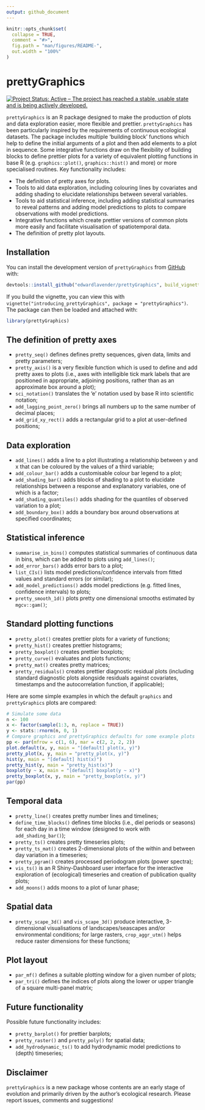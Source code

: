 ```yaml
---
output: github_document
---
```


```r
knitr::opts_chunk$set(
  collapse = TRUE,
  comment = "#>",
  fig.path = "man/figures/README-",
  out.width = "100%"
)
```

# prettyGraphics

[![Project Status: Active – The project has reached a stable, usable state and is being actively developed.](https://www.repostatus.org/badges/latest/active.svg)](https://www.repostatus.org/#active)

`prettyGraphics` is an R package designed to make the production of plots and data exploration easier, more flexible and prettier. `prettyGraphics` has been particularly inspired by the requirements of continuous ecological datasets. The package includes multiple 'building block' functions which help to define the initial arguments of a plot and then add elements to a plot in sequence. Some integrative functions draw on the flexibility of building blocks to define prettier plots for a variety of equivalent plotting functions in base R (e.g. `graphics::plot()`, `graphics::hist()` and more) or more specialised routines. Key functionality includes: 

  * The definition of pretty axes for plots. 
  * Tools to aid data exploration, including colouring lines by covariates and adding shading to elucidate relationships between several variables. 
  * Tools to aid statistical inference, including adding statistical summaries to reveal patterns and adding model predictions to plots to compare observations with model predictions. 
  * Integrative functions which create prettier versions of common plots more easily and facilitate visualisation of spatiotemporal data. 
  * The definition of pretty plot layouts. 

## Installation

You can install the development version of `prettyGraphics` from [GitHub](https://github.com) with:

```r
devtools::install_github("edwardlavender/prettyGraphics", build_vignette = TRUE)
```

If you build the vignette, you can view this with `vignette("introducing_prettyGraphics", package = "prettyGraphics")`. The package can then be loaded and attached with:
```r
library(prettyGraphics)
```

## The definition of pretty axes

* `pretty_seq()` defines defines pretty sequences, given data, limits and pretty parameters; 
* `pretty_axis()` is a very flexible function which is used to define and add pretty axes to plots (i.e., axes with intelligible tick mark labels that are positioned in appropriate, adjoining positions, rather than as an approximate box around a plot);
* `sci_notation()` translates the 'e' notation used by base R into scientific notation;
* `add_lagging_point_zero()` brings all numbers up to the same number of decimal places;
* `add_grid_xy_rect()` adds a rectangular grid to a plot at user-defined positions;

## Data exploration 

* `add_lines()` adds a line to a plot illustrating a relationship between y and x that can be coloured by the values of a third variable;
* `add_colour_bar()` adds a customisable colour bar legend to a plot;
* `add_shading_bar()` adds blocks of shading to a plot to elucidate relationships between a response and explanatory variables, one of which is a factor;
* `add_shading_quantiles()` adds shading for the quantiles of observed variation to a plot;
* `add_boundary_box()` adds a boundary box around observations at specified coordinates; 

## Statistical inference 

* `summarise_in_bins()` computes statistical summaries of continuous data in bins, which can be added to plots using `add_lines()`;
* `add_error_bars()` adds error bars to a plot;
* `list_CIs()` lists model predictions/confidence intervals from fitted values and standard errors (or similar);
* `add_model_predictions()` adds model predictions (e.g. fitted lines, confidence intervals) to plots;
* `pretty_smooth_1d()` plots pretty one dimensional smooths estimated by `mgcv::gam()`;

## Standard plotting functions 

* `pretty_plot()` creates prettier plots for a variety of functions; 
* `pretty_hist()` creates prettier histograms;
* `pretty_boxplot()` creates prettier boxplots;
* `pretty_curve()` evaluates and plots functions;
* `pretty_mat()` creates pretty matrices;
* `pretty_residuals()` creates prettier diagnostic residual plots (including standard diagnostic plots alongside residuals against covariates, timestamps and the autocorrelation function, if applicable); 

Here are some simple examples in which the default `graphics` and `prettyGraphics` plots are compared:

```r
# Simulate some data 
n <- 100
x <- factor(sample(1:3, n, replace = TRUE))
y <- stats::rnorm(n, 0, 1)
# Compare graphics and prettyGraphics defaults for some example plots 
pp <- par(mfrow = c(1, 6), mar = c(2, 2, 2, 2))
plot.default(x, y, main = "[default] plot(x, y)")
pretty_plot(x, y, main = "pretty_plot(x, y)")
hist(y, main = "[default] hist(x)")
pretty_hist(y, main = "pretty_hist(x)")
boxplot(y ~ x, main = "[default] boxplot(y ~ x)")
pretty_boxplot(x, y, main = "pretty_boxplot(x, y)")
par(pp)
```


## Temporal data 

* `pretty_line()` creates pretty number lines and timelines;
* `define_time_blocks()` defines time blocks (i.e., diel periods or seasons) for each day in a time window (designed to work with `add_shading_bar()`);
* `pretty_ts()` creates pretty timeseries plots;
* `pretty_ts_mat()` creates 2-dimensional plots of the within and between day variation in a timeseries;
* `pretty_pgram()` creates processed periodogram plots (power spectra); 
* `vis_ts()` is an R Shiny-Dashboard user interface for the interactive exploration of (ecological) timeseries and creation of publication quality plots;
* `add_moons()` adds moons to a plot of lunar phase; 

## Spatial data 

* `pretty_scape_3d()` and `vis_scape_3d()` produce interactive, 3-dimensional visualisations of landscapes/seascapes and/or environmental conditions; for large rasters, `crop_aggr_utm()` helps reduce raster dimensions for these functions;

## Plot layout

* `par_mf()` defines a suitable plotting window for a given number of plots;
* `par_tri()` defines the indices of plots along the lower or upper triangle of a square multi-panel matrix;

## Future functionality 

Possible future functionality includes: 

* `pretty_barplot()` for prettier barplots;
* `pretty_raster()` and `pretty_poly()` for spatial data;
* `add_hydrodynamic_ts()` to add hydrodynamic model predictions to (depth) timeseries;

## Disclaimer

`prettyGraphics` is a new package whose contents are an early stage of evolution and primarily driven by the author's ecological research. Please report issues, comments and suggestions! 
